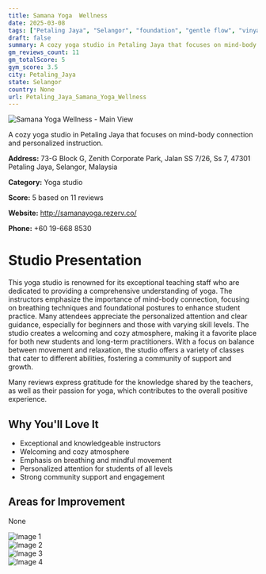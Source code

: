 ```yaml
---
title: Samana Yoga  Wellness
date: 2025-03-08
tags: ["Petaling Jaya", "Selangor", "foundation", "gentle flow", "vinyasa", "cozy", "supportive", "Petaling Jaya"]  
draft: false
summary: A cozy yoga studio in Petaling Jaya that focuses on mind-body connection and personalized instruction.
gm_reviews_count: 11
gm_totalScore: 5
gym_score: 3.5
city: Petaling_Jaya
state: Selangor
country: None
url: Petaling_Jaya_Samana_Yoga_Wellness
---
```


<div className="aspect-[16/9] relative my-8">
  <img 
    src="https://lh5.googleusercontent.com/p/AF1QipMCTQf-BDmdt9pyvKTbi5wCbV3cG4Iq8RYMF4HY=w1920-h1080-k-no"
    alt="Samana Yoga  Wellness - Main View"
    className="object-cover absolute inset-0 w-full h-full rounded-lg"
  />
</div>

A cozy yoga studio in Petaling Jaya that focuses on mind-body connection and personalized instruction.

**Address:** 73-G Block G, Zenith Corporate Park, Jalan SS 7/26, Ss 7, 47301 Petaling Jaya, Selangor, Malaysia

**Category:** Yoga studio

**Score:** 5 based on 11 reviews

**Website:** http://samanayoga.rezerv.co/

**Phone:** +60 19-668 8530

# Studio Presentation

This yoga studio is renowned for its exceptional teaching staff who are dedicated to providing a comprehensive understanding of yoga. The instructors emphasize the importance of mind-body connection, focusing on breathing techniques and foundational postures to enhance student practice. Many attendees appreciate the personalized attention and clear guidance, especially for beginners and those with varying skill levels. The studio creates a welcoming and cozy atmosphere, making it a favorite place for both new students and long-term practitioners. With a focus on balance between movement and relaxation, the studio offers a variety of classes that cater to different abilities, fostering a community of support and growth.

Many reviews express gratitude for the knowledge shared by the teachers, as well as their passion for yoga, which contributes to the overall positive experience.

## Why You'll Love It

- Exceptional and knowledgeable instructors
- Welcoming and cozy atmosphere
- Emphasis on breathing and mindful movement
- Personalized attention for students of all levels
- Strong community support and engagement

## Areas for Improvement

None

<div className="grid grid-cols-1 xl:grid-cols-2 gap-4 my-8">
<div className="aspect-[4/3] relative"><img src="https://lh3.googleusercontent.com/p/AF1QipOY9iSBZcfuiH2Rcl3JSLDLsmPdxqcwlgS3wvgY=w1920-h1080-k-no" alt="Image 1" className="object-cover absolute inset-0 w-full h-full rounded-lg" /></div>
<div className="aspect-[4/3] relative"><img src="https://lh5.googleusercontent.com/p/AF1QipNUq9QuF4ogtQmcDXm5cRyrGqfSH_zB5oDtybdI=w1920-h1080-k-no" alt="Image 2" className="object-cover absolute inset-0 w-full h-full rounded-lg" /></div>
<div className="aspect-[4/3] relative"><img src="https://lh5.googleusercontent.com/p/AF1QipOMGHl-ktH6pxN_CuWXB7LMkr1YEOQ-5P-YxSGm=w1920-h1080-k-no" alt="Image 3" className="object-cover absolute inset-0 w-full h-full rounded-lg" /></div>
<div className="aspect-[4/3] relative"><img src="https://lh5.googleusercontent.com/p/AF1QipMTRx3UAQRgXQ6dxSomZearIJv2yjHOv-1ulEPT=w1920-h1080-k-no" alt="Image 4" className="object-cover absolute inset-0 w-full h-full rounded-lg" /></div>
</div>